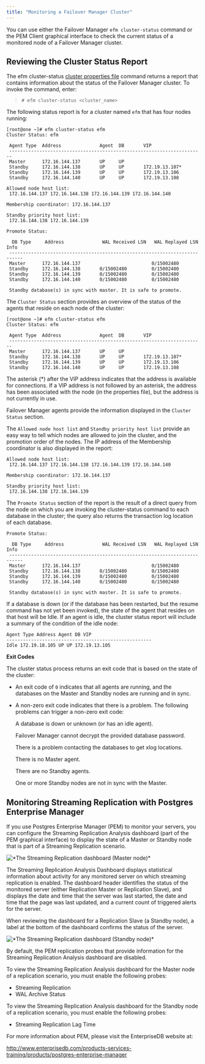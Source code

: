 ```yaml
---
title: "Monitoring a Failover Manager Cluster"
---
```


<div id="monitoring_efm_cluster" class="registered_link"></div>

You can use either the Failover Manager `efm cluster-status` command or the PEM Client graphical interface to check the current status of a monitored node of a Failover Manager cluster.

## Reviewing the Cluster Status Report

The efm cluster-status [cluster properties file](#efm_cluster_status) command returns a report that contains information about the status of the Failover Manager cluster. To invoke the command, enter:

> `# efm cluster-status <cluster_name>`

The following status report is for a cluster named `efm` that has four nodes running:

```
[root@one ~]# efm cluster-status efm
Cluster Status: efm

 Agent Type  Address              Agent  DB       VIP
 -----------------------------------------------------------------------
 Master      172.16.144.137       UP     UP        
 Standby     172.16.144.138       UP     UP       172.19.13.107* 
 Standby     172.16.144.139       UP     UP       172.19.13.106 
 Standby     172.16.144.140       UP     UP       172.19.13.108 

Allowed node host list:
 172.16.144.137 172.16.144.138 172.16.144.139 172.16.144.140

Membership coordinator: 172.16.144.137

Standby priority host list:
 172.16.144.138 172.16.144.139

Promote Status:

  DB Type     Address              WAL Received LSN   WAL Replayed LSN   Info
 ---------------------------------------------------------------------------
 Master      172.16.144.137                          0/15002480         
 Standby     172.16.144.138       0/15002480         0/15002480         
 Standby     172.16.144.139       0/15002480         0/15002480         
 Standby     172.16.144.140       0/15002480         0/15002480         

 Standby database(s) in sync with master. It is safe to promote.
```

The `Cluster Status` section provides an overview of the status of the agents that reside on each node of the cluster:

```
[root@one ~]# efm cluster-status efm
Cluster Status: efm

 Agent Type  Address              Agent  DB       VIP
 -----------------------------------------------------------------------
 Master      172.16.144.137       UP     UP        
 Standby     172.16.144.138       UP     UP       172.19.13.107* 
 Standby     172.16.144.139       UP     UP       172.19.13.106 
 Standby     172.16.144.140       UP     UP       172.19.13.108 
```

The asterisk (\*) after the VIP address indicates that the address is available for connections. If a VIP address is not followed by an asterisk, the address has been associated with the node (in the properties file), but the address is not currently in use.

Failover Manager agents provide the information displayed in the `Cluster Status` section.

The `Allowed node host list` and `Standby priority host list` provide an easy way to tell which nodes are allowed to join the cluster, and the promotion order of the nodes. The IP address of the Membership coordinator is also displayed in the report:

```
Allowed node host list:
 172.16.144.137 172.16.144.138 172.16.144.139 172.16.144.140

Membership coordinator: 172.16.144.137

Standby priority host list:
 172.16.144.138 172.16.144.139
```

The `Promote Status` section of the report is the result of a direct query from the node on which you are invoking the cluster-status command to each database in the cluster; the query also returns the transaction log location of each database.

```
Promote Status:

  DB Type     Address              WAL Received LSN   WAL Replayed LSN   Info
 ---------------------------------------------------------------------------
 Master      172.16.144.137                          0/15002480         
 Standby     172.16.144.138       0/15002480         0/15002480         
 Standby     172.16.144.139       0/15002480         0/15002480         
 Standby     172.16.144.140       0/15002480         0/15002480         

 Standby database(s) in sync with master. It is safe to promote.
```

If a database is down (or if the database has been restarted, but the resume command has not yet been invoked), the state of the agent that resides on that host will be Idle. If an agent is idle, the cluster status report will include a summary of the condition of the idle node:

```
Agent Type Address Agent DB VIP
-----------------------------------------------------
Idle 172.19.18.105 UP UP 172.19.13.105
```

**Exit Codes**

The cluster status process returns an exit code that is based on the state of the cluster:

-   An exit code of `0` indicates that all agents are running, and the databases on the Master and Standby nodes are running and in sync.

-   A non-zero exit code indicates that there is a problem. The following problems can trigger a non-zero exit code:

    A database is down or unknown (or has an idle agent).

    Failover Manager cannot decrypt the provided database password.

    There is a problem contacting the databases to get xlog locations.

    There is no Master agent.

    There are no Standby agents.

    One or more Standby nodes are not in sync with the Master.

<div id="monitoring_streaming_replication" class="registered_link"></div>

## Monitoring Streaming Replication with Postgres Enterprise Manager

If you use Postgres Enterprise Manager (PEM) to monitor your servers, you can configure the Streaming Replication Analysis dashboard (part of the PEM graphical interface) to display the state of a Master or Standby node that is part of a Streaming Replication scenario.

![\*The Streaming Replication dashboard (Master node)\*](images/str_replication_dashboard_master.png)

The Streaming Replication Analysis Dashboard displays statistical information about activity for any monitored server on which streaming replication is enabled. The dashboard header identifies the status of the monitored server (either Replication Master or Replication Slave), and displays the date and time that the server was last started, the date and time that the page was last updated, and a current count of triggered alerts for the server.

When reviewing the dashboard for a Replication Slave (a Standby node), a label at the bottom of the dashboard confirms the status of the server.

![\*The Streaming Replication dashboard (Standby node)\*](images/str_replication_dashboard_standby.png)

By default, the PEM replication probes that provide information for the Streaming Replication Analysis dashboard are disabled.

To view the Streaming Replication Analysis dashboard for the Master node of a replication scenario, you must enable the following probes:

-   Streaming Replication
-   WAL Archive Status

To view the Streaming Replication Analysis dashboard for the Standby node of a replication scenario, you must enable the following probes:

-   Streaming Replication Lag Time

For more information about PEM, please visit the EnterpriseDB website at:

<http://www.enterprisedb.com/products-services-training/products/postgres-enterprise-manager>
